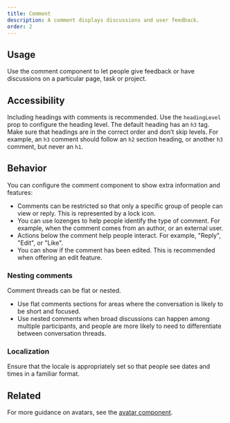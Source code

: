 ```yaml
---
title: Comment
description: A comment displays discussions and user feedback.
order: 2
---
```


## Usage

Use the comment component to let people give feedback or have discussions on a particular page, task or project.

## Accessibility

Including headings with comments is recommended. Use the `headingLevel` prop to configure the heading level. The default heading has an `h3` tag. Make sure that headings are in the correct order and don’t skip levels. For example, an `h3` comment should follow an `h2` section heading, or another `h3` comment, but never an `h1`.

## Behavior

You can configure the comment component to show extra information and features:

- Comments can be restricted so that only a specific group of people can view or reply. This is represented by a lock icon.
- You can use lozenges to help people identify the type of comment. For example, when the comment comes from an author, or an external user.
- Actions below the comment help people interact. For example, "Reply", "Edit", or "Like".
- You can show if the comment has been edited. This is recommended when offering an edit feature.

### Nesting comments

Comment threads can be flat or nested.

- Use flat comments sections for areas where the conversation is likely to be short and focused.
- Use nested comments when broad discussions can happen among multiple participants, and people are more likely to need to differentiate between conversation threads.

### Localization

Ensure that the locale is appropriately set so that people see dates and times in a familiar format.

## Related

For more guidance on avatars, see the [avatar component](/components/avatar/examples).
